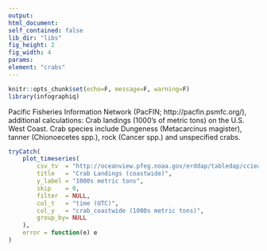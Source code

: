 ```yaml
---
output:
html_document:
self_contained: false
lib_dir: "libs"
fig_height: 2
fig_width: 4
params:
element: "crabs"
---
```


```r
knitr::opts_chunk$set(echo=F, message=F, warning=F)
library(infographiq)
```

<base target="_parent">
Pacific Fisheries Information Network (PacFIN;
http://pacfin.psmfc.org/), additional calculations: Crab landings (1000's of
metric tons) on the U.S. West Coast. Crab species include Dungeness
(Metacarcinus magister), tanner (Chionoecetes spp.), rock (Cancer spp.) and
unspecified crabs.

```r
tryCatch(
    plot_timeseries(
        csv_tv  = "http://oceanview.pfeg.noaa.gov/erddap/tabledap/cciea_AC.csvp?time%2Ccrab_coastwide&time%3E=1980-01-01&time%3C=2014-01-01",
        title   = "Crab Landings (coastwide)",
        y_label = "1000s metric tons",
        skip    = 0,
        filter  = NULL,
        col_t   = "time (UTC)",
        col_y   = "crab_coastwide (1000s metric tons)",
        group_by= NULL
    ),
    error = function(e) e
)
```
